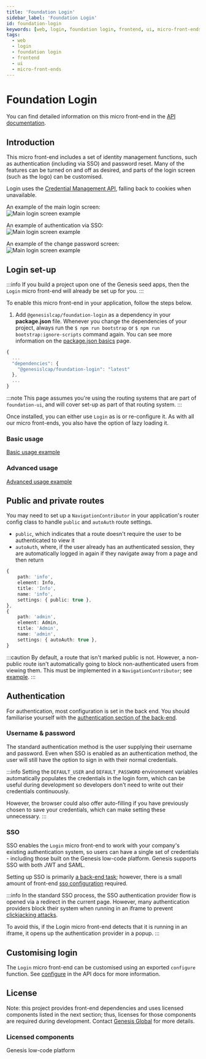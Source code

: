```yaml
---
title: 'Foundation Login'
sidebar_label: 'Foundation Login'
id: foundation-login
keywords: [web, login, foundation login, frontend, ui, micro-front-ends]
tags:
  - web
  - login
  - foundation login
  - frontend
  - ui
  - micro-front-ends
---
```


# Foundation Login

You can find detailed information on this micro front-end in the [API documentation](./docs/api/index.md).

## Introduction

This micro front-end includes a set of identity management functions, such as authentication (including via SSO) and password reset. Many of the features can be turned on and off as desired, and parts of the login screen (such as the logo) can be customised.

Login uses the [Credential Management API](https://developer.mozilla.org/en-US/docs/Web/API/Credential_Management_API), falling back to cookies when unavailable.

An example of the main login screen: <br/>
![Main login screen example](./docs/img/foundation-login_login-standard.png)

An example of authentication via SSO: <br/>
![Main login screen example](./docs/img/foundation-login_login-sso.png)

<!-- An example of the forgotten password screen: <br/>
![Main login screen example](./docs/img/foundation-login_forgotten-password.png) -->

An example of the change password screen: <br/>
![Main login screen example](./docs/img/foundation-login_change-password.png)

<!-- An example of the request account screen: <br/>
![Main login screen example](./docs/img/foundation-login_request-account.png) -->

## Login set-up

:::info
If you build a project upon one of the Genesis seed apps, then the `Login` micro front-end will already be set up for you.
:::

To enable this micro front-end in your application, follow the steps below.

1. Add `@genesislcap/foundation-login` as a dependency in your **package.json** file. Whenever you change the dependencies of your project, always run the `$ npm run bootstrap` or `$ npm run bootstrap:ignore-scripts` command again. You can see more information on the [package.json basics](../../../web/basics/package-json-basics/) page.

```javascript
{
  ...
  "dependencies": {
    "@genesislcap/foundation-login": "latest"
  },
  ...
}
```

:::note
This page assumes you're using the routing systems that are part of `foundation-ui`, and will cover set-up as part of that routing system.
:::

Once installed, you can either use `Login` as is or re-configure it. As with all our micro front-ends, you also have the option of lazy loading it.

### Basic usage

[Basic usage example](./docs/api/foundation-login.login.md#example)

### Advanced usage

[Advanced usage example](./docs/api/foundation-login.configure.md#example)

## Public and private routes

You may need to set up a `NavigationContributor` in your application's router config class to handle `public` and `autoAuth` route settings.

- `public`, which indicates that a route doesn't require the user to be authenticated to view it
- `autoAuth`, where, if the user already has an authenticated session, they are automatically logged in again if they navigate away from a page and then return

```ts
{
    path: 'info',
    element: Info,
    title: 'Info',
    name: 'info',
    settings: { public: true },
},
{
    path: 'admin',
    element: Admin,
    title: 'Admin',
    name: 'admin',
    settings: { autoAuth: true },
}
```

:::caution
By default, a route that isn't marked public is not. However, a non-public route isn't automatically going to block non-authenticated users from viewing them. This must be implemented in a `NavigationContributor`; see [example](./docs/api/foundation-login.login.md#example).
:::

## Authentication

For authentication, most configuration is set in the back end. You should familiarise yourself with the [authentication section of the back-end](docs/03_server/05_access-control/01_introduction.mdx).

### Username & password

The standard authentication method is the user supplying their username and password. Even when SSO is enabled as an authentication method, the user will still have the option to sign in with their normal credentials.

:::info
Setting the `DEFAULT_USER` and `DEFAULT_PASSWORD` environment variables automatically populates the credentials in the login form, which can be useful during development so developers don't need to write out their credentials continuously. 

However, the browser could also offer auto-filling if you have previously chosen to save your credentials, which can make setting these unnecessary.
:::

### SSO

SSO enables the `Login` micro front-end to work with your company's existing authentication system, so users can have a single set of credentials - including those built on the Genesis low-code platform. Genesis supports SSO with both JWT and SAML.

Setting up SSO is primarily [a back-end task](docs/03_server/05_access-control/04_sso_jwt.mdx); however, there is a small amount of front-end [sso configuration](docs/api/foundation-login.loginconfig.sso.md) required.

:::info
In the standard SSO process, the SSO authentication provider flow is opened via a redirect in the current page. However, many authentication providers block their system when running in an iframe to prevent [clickjacking attacks](https://owasp.org/www-community/attacks/Clickjacking). 

To avoid this, if the Login micro front-end detects that it is running in an iframe, it opens up the authentication provider in a popup.
:::

## Customising login

The `Login` micro front-end can be customised using an exported `configure` function. See [configure](docs/api/foundation-login.configure.md) in the API docs for more information.

## License

Note: this project provides front-end dependencies and uses licensed components listed in the next section; thus, licenses for those components are required during development. Contact [Genesis Global](https://genesis.global/contact-us/) for more details.

### Licensed components
Genesis low-code platform

